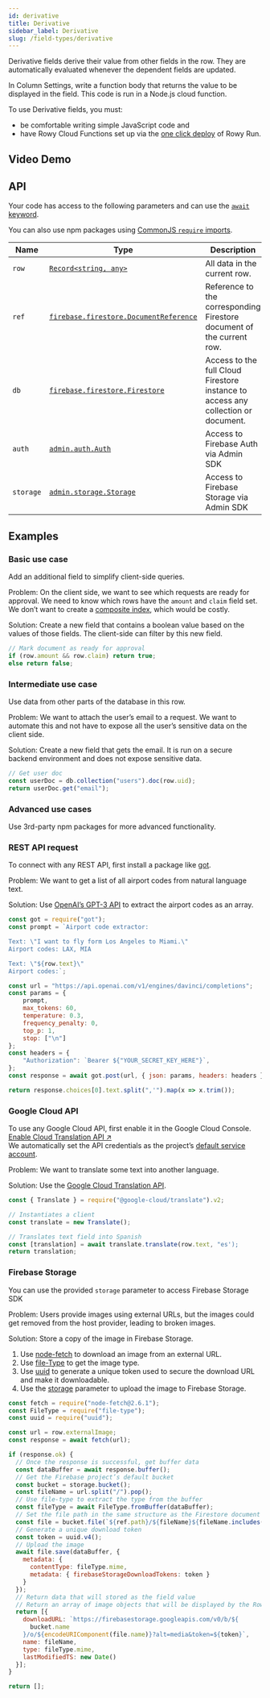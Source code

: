 ```yaml
---
id: derivative
title: Derivative
sidebar_label: Derivative
slug: /field-types/derivative
---
```


Derivative fields derive their value from other fields in the row. They are automatically evaluated whenever the dependent fields are updated.

In Column Settings, write a function body that returns the value to be displayed in the field. This code is run in a Node.js cloud function.

To use Derivative fields, you must:
- be comfortable writing simple JavaScript code and
- have Rowy Cloud Functions set up via the [one click deploy](https://rowy.app/deploy) of Rowy Run.

## Video Demo

<ReactPlayer controls url='https://www.youtube.com/watch?v=0IQbFyFvjDg' />


## API

Your code has access to the following parameters and can use the [`await` keyword](https://developer.mozilla.org/en-US/docs/Web/JavaScript/Reference/Operators/await).

You can also use npm packages using [CommonJS `require` imports](https://nodejs.org/en/knowledge/getting-started/what-is-require/).

| Name      | Type                                                                                                                           | Description                                                                       |
| --------- | ------------------------------------------------------------------------------------------------------------------------------ | --------------------------------------------------------------------------------- |
| `row`     | [`Record<string, any>`](https://www.typescriptlang.org/docs/handbook/utility-types.html#recordkeystype)                        | All data in the current row.                                                      |
| `ref`     | [`firebase.firestore.DocumentReference`](https://firebase.google.com/docs/reference/node/firebase.firestore.DocumentReference) | Reference to the corresponding Firestore document of the current row.             |
| `db`      | [`firebase.firestore.Firestore`](https://firebase.google.com/docs/reference/node/firebase.firestore.Firestore)                 | Access to the full Cloud Firestore instance to access any collection or document. |
| `auth`    | [`admin.auth.Auth`](https://firebase.google.com/docs/reference/admin/node/admin.auth.Auth-1)                                   | Access to Firebase Auth via Admin SDK                                             |
| `storage` | [`admin.storage.Storage`](https://firebase.google.com/docs/reference/admin/node/admin.storage.Storage-1)                       | Access to Firebase Storage via Admin SDK                                          |


## Examples

### Basic use case

Add an additional field to simplify client-side queries.

Problem: On the client side, we want to see which requests are ready for approval. We need to know which rows have the `amount` and `claim` field set. We don’t want to create a [composite index](https://firebase.google.com/docs/firestore/query-data/index-overview#composite_indexes), which would be costly.

Solution: Create a new field that contains a boolean value based on the values of those fields. The client-side can filter by this new field.

```js
// Mark document as ready for approval
if (row.amount && row.claim) return true;
else return false;
```


### Intermediate use case

Use data from other parts of the database in this row.

Problem: We want to attach the user’s email to a request. We want to automate this and not have to expose all the user’s sensitive data on the client side.

Solution: Create a new field that gets the email. It is run on a secure backend environment and does not expose sensitive data.

```js
// Get user doc
const userDoc = db.collection("users").doc(row.uid);
return userDoc.get("email");
```

### Advanced use cases

Use 3rd-party npm packages for more advanced functionality.

### REST API request 

To connect with any REST API, first install a package like [got](https://www.npmjs.com/package/got).

Problem: We want to get a list of all airport codes from natural language text.

Solution: Use [OpenAI’s GPT-3 API](https://openai.com/blog/openai-api/) to extract the airport codes as an array.

```js
const got = require("got");
const prompt = `Airport code extractor:

Text: \"I want to fly form Los Angeles to Miami.\"
Airport codes: LAX, MIA

Text: \"${row.text}\"
Airport codes:`;

const url = "https://api.openai.com/v1/engines/davinci/completions";
const params = {
    prompt,
    max_tokens: 60,
    temperature: 0.3,
    frequency_penalty: 0,
    top_p: 1,
    stop: ["\n"]
};
const headers = {
    "Authorization": `Bearer ${"YOUR_SECRET_KEY_HERE"}`,
};
const response = await got.post(url, { json: params, headers: headers }).json();

return response.choices[0].text.split(",'").map(x => x.trim());
```

### Google Cloud API

To use any Google Cloud API, first enable it in the Google Cloud Console. [Enable Cloud Translation API ↗](https://console.cloud.google.com/flows/enableapi?apiid=translate.googleapis.com)  
We automatically set the API credentials as the project’s [default service account](https://cloud.google.com/iam/docs/service-accounts#default).

Problem: We want to translate some text into another language.

Solution: Use the [Google Cloud Translation API](https://console.cloud.google.com/flows/enableapi?apiid=translate.googleapis.com).

```js
const { Translate } = require("@google-cloud/translate").v2;

// Instantiates a client 
const translate = new Translate();

// Translates text field into Spanish
const [translation] = await translate.translate(row.text, "es');
return translation;
```

### Firebase Storage

You can use the provided `storage` parameter to access Firebase Storage SDK

Problem: Users provide images using external URLs, but the images could get removed from the host provider, leading to broken images.

Solution: Store a copy of the image in Firebase Storage.
1. Use [node-fetch](https://www.npmjs.com/package/node-fetch) to download an image from an external URL.
2. Use [file-Type](https://www.npmjs.com/package/file-type) to get the image type.
3. Use [uuid](https://www.npmjs.com/package/uuid) to generate a unique token used to secure the download URL and make it downloadable.
4. Use the [storage](https://firebase.google.com/docs/reference/admin/node/admin.storage.Storage-1) parameter to upload the image to Firebase Storage.

```js
const fetch = require("node-fetch@2.6.1");
const FileType = require("file-type");
const uuid = require("uuid");

const url = row.externalImage;
const response = await fetch(url);

if (response.ok) {
  // Once the response is successful, get buffer data
  const dataBuffer = await response.buffer();
  // Get the Firebase project’s default bucket
  const bucket = storage.bucket();
  const fileName = url.split("/").pop();
  // Use file-type to extract the type from the buffer
  const fileType = await FileType.fromBuffer(dataBuffer);
  // Set the file path in the same structure as the Firestore document
  const file = bucket.file(`${ref.path}/${fileName}${fileName.includes(".") ? "": `.${fileType.ext}`}`);
  // Generate a unique download token
  const token = uuid.v4();
  // Upload the image
  await file.save(dataBuffer, {
    metadata: {
      contentType: fileType.mime,
      metadata: { firebaseStorageDownloadTokens: token }
    }
  });
  // Return data that will stored as the field value
  // Return an array of image objects that will be displayed by the Rowy UI
  return [{
    downloadURL: `https://firebasestorage.googleapis.com/v0/b/${
      bucket.name
    }/o/${encodeURIComponent(file.name)}?alt=media&token=${token}`,
    name: fileName,
    type: fileType.mime,
    lastModifiedTS: new Date()
  }];
}

return [];
```